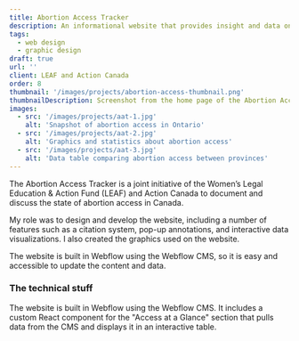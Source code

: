 ```yaml
---
title: Abortion Access Tracker
description: An informational website that provides insight and data on access to abortion across Canada. 
tags:
  - web design
  - graphic design
draft: true
url: ''
client: LEAF and Action Canada
order: 8
thumbnail: '/images/projects/abortion-access-thumbnail.png'
thumbnailDescription: Screenshot from the home page of the Abortion Access Tracker
images: 
  - src: '/images/projects/aat-1.jpg'
    alt: 'Snapshot of abortion access in Ontario'
  - src: '/images/projects/aat-2.jpg'
    alt: 'Graphics and statistics about abortion access'
  - src: '/images/projects/aat-3.jpg'
    alt: 'Data table comparing abortion access between provinces'
---
```


The Abortion Access Tracker is a joint initiative of the Women’s Legal Education & Action Fund (LEAF) and Action Canada to document and discuss the state of abortion access in Canada. 

My role was to design and develop the website, including a number of features such as a citation system, pop-up annotations, and interactive data visualizations. I also created the graphics used on the website. 

The website is built in Webflow using the Webflow CMS, so it is easy and accessible to update the content and data. 

### The technical stuff

The website is built in Webflow using the Webflow CMS. It includes a custom React component for the "Access at a Glance" section that pulls data from the CMS and displays it in an interactive table. 